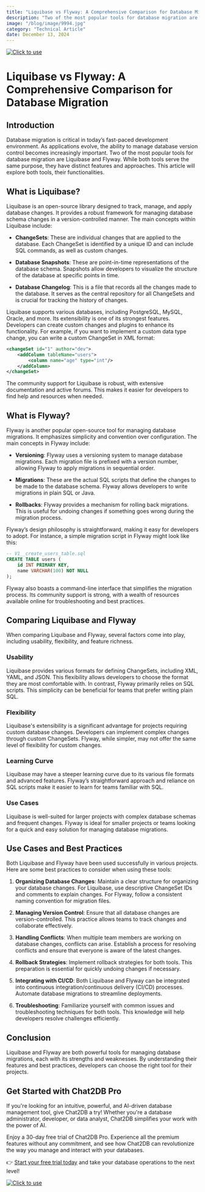 ```yaml
---
title: "Liquibase vs Flyway: A Comprehensive Comparison for Database Migration"
description: "Two of the most popular tools for database migration are Liquibase and Flyway. While both tools serve the same purpose, they have distinct features and approaches."
image: "/blog/image/9994.jpg"
category: "Technical Article"
date: December 13, 2024
---
```

[![Click to use](/image/blog/bg/chat2db1.png)](https://app.chat2db.ai/)
# Liquibase vs Flyway: A Comprehensive Comparison for Database Migration


<Authors date="December 13, 2024">
  <Author name="Jing" link="https://chat2db.ai" />
</Authors>

## Introduction

Database migration is critical in today’s fast-paced development environment. As applications evolve, the ability to manage database version control becomes increasingly important. Two of the most popular tools for database migration are Liquibase and Flyway. While both tools serve the same purpose, they have distinct features and approaches. This article will explore both tools, their functionalities.

## What is Liquibase?

Liquibase is an open-source library designed to track, manage, and apply database changes. It provides a robust framework for managing database schema changes in a version-controlled manner. The main concepts within Liquibase include:

- **ChangeSets**: These are individual changes that are applied to the database. Each ChangeSet is identified by a unique ID and can include SQL commands, as well as custom changes.
  
- **Database Snapshots**: These are point-in-time representations of the database schema. Snapshots allow developers to visualize the structure of the database at specific points in time.
  
- **Database Changelog**: This is a file that records all the changes made to the database. It serves as the central repository for all ChangeSets and is crucial for tracking the history of changes.

Liquibase supports various databases, including PostgreSQL, MySQL, Oracle, and more. Its extensibility is one of its strongest features. Developers can create custom changes and plugins to enhance its functionality. For example, if you want to implement a custom data type change, you can write a custom ChangeSet in XML format:

```xml
<changeSet id="1" author="dev">
    <addColumn tableName="users">
        <column name="age" type="int"/>
    </addColumn>
</changeSet>
```

The community support for Liquibase is robust, with extensive documentation and active forums. This makes it easier for developers to find help and resources when needed.

## What is Flyway?

Flyway is another popular open-source tool for managing database migrations. It emphasizes simplicity and convention over configuration. The main concepts in Flyway include:

- **Versioning**: Flyway uses a versioning system to manage database migrations. Each migration file is prefixed with a version number, allowing Flyway to apply migrations in sequential order.

- **Migrations**: These are the actual SQL scripts that define the changes to be made to the database schema. Flyway allows developers to write migrations in plain SQL or Java.

- **Rollbacks**: Flyway provides a mechanism for rolling back migrations. This is useful for undoing changes if something goes wrong during the migration process.

Flyway’s design philosophy is straightforward, making it easy for developers to adopt. For instance, a simple migration script in Flyway might look like this:

```sql
-- V1__create_users_table.sql
CREATE TABLE users (
    id INT PRIMARY KEY,
    name VARCHAR(100) NOT NULL
);
```

Flyway also boasts a command-line interface that simplifies the migration process. Its community support is strong, with a wealth of resources available online for troubleshooting and best practices.

## Comparing Liquibase and Flyway

When comparing Liquibase and Flyway, several factors come into play, including usability, flexibility, and feature richness.

### Usability

Liquibase provides various formats for defining ChangeSets, including XML, YAML, and JSON. This flexibility allows developers to choose the format they are most comfortable with. In contrast, Flyway primarily relies on SQL scripts. This simplicity can be beneficial for teams that prefer writing plain SQL.

### Flexibility

Liquibase's extensibility is a significant advantage for projects requiring custom database changes. Developers can implement complex changes through custom ChangeSets. Flyway, while simpler, may not offer the same level of flexibility for custom changes.

### Learning Curve

Liquibase may have a steeper learning curve due to its various file formats and advanced features. Flyway’s straightforward approach and reliance on SQL scripts make it easier to learn for teams familiar with SQL.

### Use Cases

Liquibase is well-suited for larger projects with complex database schemas and frequent changes. Flyway is ideal for smaller projects or teams looking for a quick and easy solution for managing database migrations.

## Use Cases and Best Practices

Both Liquibase and Flyway have been used successfully in various projects. Here are some best practices to consider when using these tools:

1. **Organizing Database Changes**: Maintain a clear structure for organizing your database changes. For Liquibase, use descriptive ChangeSet IDs and comments to explain changes. For Flyway, follow a consistent naming convention for migration files.

2. **Managing Version Control**: Ensure that all database changes are version-controlled. This practice allows teams to track changes and collaborate effectively.

3. **Handling Conflicts**: When multiple team members are working on database changes, conflicts can arise. Establish a process for resolving conflicts and ensure that everyone is aware of the latest changes.

4. **Rollback Strategies**: Implement rollback strategies for both tools. This preparation is essential for quickly undoing changes if necessary.

5. **Integrating with CI/CD**: Both Liquibase and Flyway can be integrated into continuous integration/continuous delivery (CI/CD) processes. Automate database migrations to streamline deployments.

6. **Troubleshooting**: Familiarize yourself with common issues and troubleshooting techniques for both tools. This knowledge will help developers resolve challenges efficiently.

## Conclusion

Liquibase and Flyway are both powerful tools for managing database migrations, each with its strengths and weaknesses. By understanding their features and best practices, developers can choose the right tool for their projects. 

## Get Started with Chat2DB Pro

If you're looking for an intuitive, powerful, and AI-driven database management tool, give Chat2DB a try! Whether you're a database administrator, developer, or data analyst, Chat2DB simplifies your work with the power of AI.

Enjoy a 30-day free trial of Chat2DB Pro. Experience all the premium features without any commitment, and see how Chat2DB can revolutionize the way you manage and interact with your databases.

👉 [Start your free trial today](https://app.chat2db.ai/) and take your database operations to the next level!

[![Click to use](/image/blog/bg/chat2db.jpg)](https://app.chat2db.ai/)